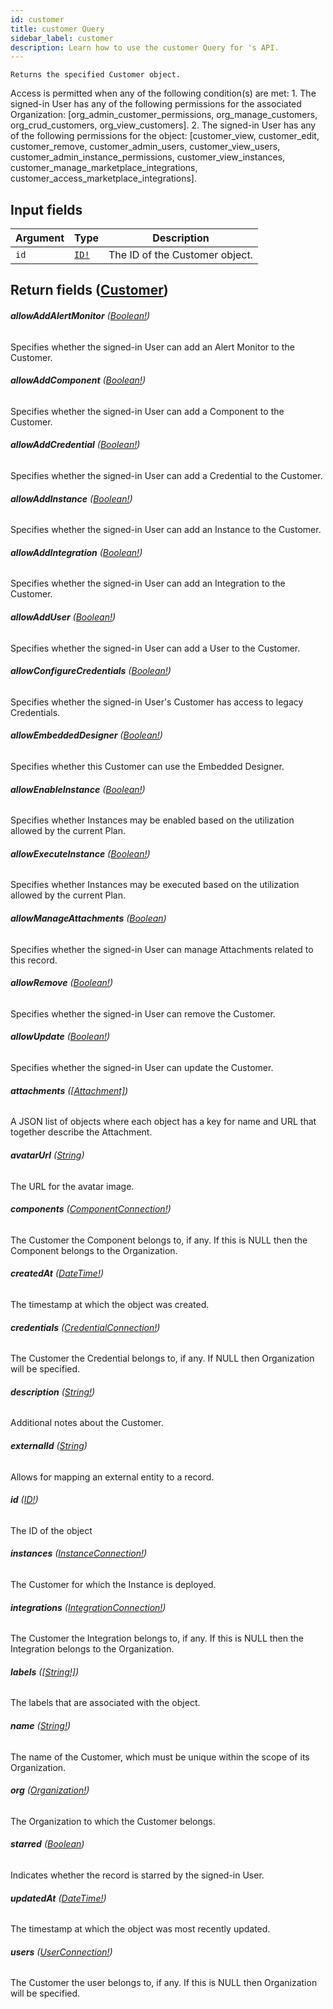 ```yaml
---
id: customer
title: customer Query
sidebar_label: customer
description: Learn how to use the customer Query for 's API.
---
```


    Returns the specified Customer object.

Access is permitted when any of the following condition(s) are met: 1. The signed-in User has any of the following permissions for the associated Organization: [org_admin_customer_permissions, org_manage_customers, org_crud_customers, org_view_customers]. 2. The signed-in User has any of the following permissions for the object: [customer_view, customer_edit, customer_remove, customer_admin_users, customer_view_users, customer_admin_instance_permissions, customer_view_instances, customer_manage_marketplace_integrations, customer_access_marketplace_integrations].

## Input fields

| Argument | Type                              | Description                    |
| -------- | --------------------------------- | ------------------------------ |
| `id`     | [`ID!`](api/schema/scalar/ID.mdx) | The ID of the Customer object. |

## Return fields ([Customer](api/schema/object/Customer.mdx))

###### <b>allowAddAlertMonitor</b> ([Boolean!](api/schema/scalar/Boolean.mdx))

Specifies whether the signed-in User can add an Alert Monitor to the Customer.

###### <b>allowAddComponent</b> ([Boolean!](api/schema/scalar/Boolean.mdx))

Specifies whether the signed-in User can add a Component to the Customer.

###### <b>allowAddCredential</b> ([Boolean!](api/schema/scalar/Boolean.mdx))

Specifies whether the signed-in User can add a Credential to the Customer.

###### <b>allowAddInstance</b> ([Boolean!](api/schema/scalar/Boolean.mdx))

Specifies whether the signed-in User can add an Instance to the Customer.

###### <b>allowAddIntegration</b> ([Boolean!](api/schema/scalar/Boolean.mdx))

Specifies whether the signed-in User can add an Integration to the Customer.

###### <b>allowAddUser</b> ([Boolean!](api/schema/scalar/Boolean.mdx))

Specifies whether the signed-in User can add a User to the Customer.

###### <b>allowConfigureCredentials</b> ([Boolean!](api/schema/scalar/Boolean.mdx))

Specifies whether the signed-in User's Customer has access to legacy Credentials.

###### <b>allowEmbeddedDesigner</b> ([Boolean!](api/schema/scalar/Boolean.mdx))

Specifies whether this Customer can use the Embedded Designer.

###### <b>allowEnableInstance</b> ([Boolean!](api/schema/scalar/Boolean.mdx))

Specifies whether Instances may be enabled based on the utilization allowed by the current Plan.

###### <b>allowExecuteInstance</b> ([Boolean!](api/schema/scalar/Boolean.mdx))

Specifies whether Instances may be executed based on the utilization allowed by the current Plan.

###### <b>allowManageAttachments</b> ([Boolean](api/schema/scalar/Boolean.mdx))

Specifies whether the signed-in User can manage Attachments related to this record.

###### <b>allowRemove</b> ([Boolean!](api/schema/scalar/Boolean.mdx))

Specifies whether the signed-in User can remove the Customer.

###### <b>allowUpdate</b> ([Boolean!](api/schema/scalar/Boolean.mdx))

Specifies whether the signed-in User can update the Customer.

###### <b>attachments</b> ([[Attachment]](api/schema/object/Attachment.mdx))

A JSON list of objects where each object has a key for name and URL that together describe the Attachment.

###### <b>avatarUrl</b> ([String](api/schema/scalar/String.mdx))

The URL for the avatar image.

###### <b>components</b> ([ComponentConnection!](api/schema/object/ComponentConnection.mdx))

The Customer the Component belongs to, if any. If this is NULL then the Component belongs to the Organization.

###### <b>createdAt</b> ([DateTime!](api/schema/scalar/DateTime.mdx))

The timestamp at which the object was created.

###### <b>credentials</b> ([CredentialConnection!](api/schema/object/CredentialConnection.mdx))

The Customer the Credential belongs to, if any. If NULL then Organization will be specified.

###### <b>description</b> ([String!](api/schema/scalar/String.mdx))

Additional notes about the Customer.

###### <b>externalId</b> ([String](api/schema/scalar/String.mdx))

Allows for mapping an external entity to a record.

###### <b>id</b> ([ID!](api/schema/scalar/ID.mdx))

The ID of the object

###### <b>instances</b> ([InstanceConnection!](api/schema/object/InstanceConnection.mdx))

The Customer for which the Instance is deployed.

###### <b>integrations</b> ([IntegrationConnection!](api/schema/object/IntegrationConnection.mdx))

The Customer the Integration belongs to, if any. If this is NULL then the Integration belongs to the Organization.

###### <b>labels</b> ([[String!]](api/schema/scalar/String.mdx))

The labels that are associated with the object.

###### <b>name</b> ([String!](api/schema/scalar/String.mdx))

The name of the Customer, which must be unique within the scope of its Organization.

###### <b>org</b> ([Organization!](api/schema/object/Organization.mdx))

The Organization to which the Customer belongs.

###### <b>starred</b> ([Boolean](api/schema/scalar/Boolean.mdx))

Indicates whether the record is starred by the signed-in User.

###### <b>updatedAt</b> ([DateTime!](api/schema/scalar/DateTime.mdx))

The timestamp at which the object was most recently updated.

###### <b>users</b> ([UserConnection!](api/schema/object/UserConnection.mdx))

The Customer the user belongs to, if any. If this is NULL then Organization will be specified.
